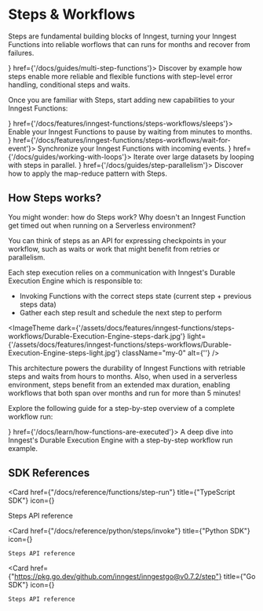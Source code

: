 
# Steps & Workflows

Steps are fundamental building blocks of Inngest, turning your Inngest Functions into reliable worflows that can runs for months and recover from failures.

<CardGroup cols={1}>
  <Card title="Thinking in Steps" icon={<StepsIcon />} href={'/docs/guides/multi-step-functions'}>
    Discover by example how steps enable more reliable and flexible functions with step-level error handling, conditional steps and waits.
  </Card>
</CardGroup>


Once you are familiar with Steps, start adding new capabilities to your Inngest Functions: 

<CardGroup cols={2}>
  <Card title="Add sleeps" icon={<CalendarIcon />} href={'/docs/features/inngest-functions/steps-workflows/sleeps'}>
    Enable your Inngest Functions to pause by waiting from minutes to months.
  </Card>
  <Card title="Wait for events" icon={<EventIcon />} href={'/docs/features/inngest-functions/steps-workflows/wait-for-event'}>
    Synchronize your Inngest Functions with incoming events.
  </Card>
  <Card title="Loop over steps" icon={<RunsIcon />} href={'/docs/guides/working-with-loops'}>
    Iterate over large datasets by looping with steps in parallel.
  </Card>
  <Card title="Parallelize steps" icon={<BranchIcon />} href={'/docs/guides/step-parallelism'}>
    Discover how to apply the map-reduce pattern with Steps.
  </Card>
</CardGroup>


## How Steps works?

You might wonder: how do Steps work? Why doesn't an Inngest Function get timed out when running on a Serverless environment?

You can think of steps as an API for expressing checkpoints in your workflow, such as waits or work that might benefit from retries or parallelism.

Each step execution relies on a communication with Inngest's Durable Execution Engine which is responsible to:

- Invoking Functions with the correct steps state (current step + previous steps data)
- Gather each step result and schedule the next step to perform


<ImageTheme
  dark={'/assets/docs/features/inngest-functions/steps-workflows/Durable-Execution-Engine-steps-dark.jpg'}
  light={'/assets/docs/features/inngest-functions/steps-workflows/Durable-Execution-Engine-steps-light.jpg'}
  className="my-0"
  alt={''}
/>

This architecture powers the durability of Inngest Functions with retriable steps and waits from hours to months. Also, when used in a serverless environment, steps benefit from an extended max duration, enabling workflows that both span over months and run for more than 5 minutes!

Explore the following guide for a step-by-step overview of a complete workflow run:

<CardGroup cols={1}>
  <Card title="How Functions are executed" icon={<StepsIcon />} href={'/docs/learn/how-functions-are-executed'}>
    A deep dive into Inngest's Durable Execution Engine with a step-by-step workflow run example.
  </Card>
</CardGroup>

## SDK References


<CardGroup cols={3}>

  <Card 
    href={"/docs/reference/functions/step-run"}
    title={"TypeScript SDK"}
    icon={<TypeScriptIcon size={24} />}
  >
  Steps API reference
  </Card>

  <Card 
    href={"/docs/reference/python/steps/invoke"}
    title={"Python SDK"}
    icon={<PythonIcon size={24} />}
  >
    Steps API reference
  </Card>


  <Card 
    href={"https://pkg.go.dev/github.com/inngest/inngestgo@v0.7.2/step"}
    title={"Go SDK"}
    icon={<GoIcon size={24} />}
  >
    Steps API reference
  </Card>

</CardGroup>